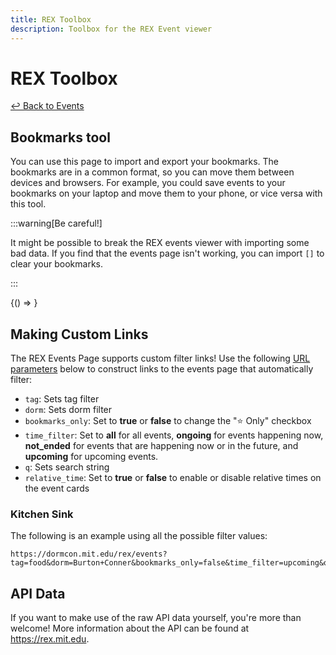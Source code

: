 ```yaml
---
title: REX Toolbox
description: Toolbox for the REX Event viewer
---
```


# REX Toolbox

[↩ Back to Events](/rex/events)

## Bookmarks tool

You can use this page to import and export your bookmarks. The bookmarks are in
a common format, so you can move them between devices and browsers. For example,
you could save events to your bookmarks on your laptop and move them to your
phone, or vice versa with this tool.

:::warning[Be careful!]

It might be possible to break the REX events viewer with importing some bad
data. If you find that the events page isn't working, you can import `[]` to
clear your bookmarks.

:::


<BrowserOnly>{() => <BookmarksTool />}</BrowserOnly>

## Making Custom Links

The REX Events Page supports custom filter links! Use the following [URL
parameters] below to construct links to the events page that automatically
filter:

- `tag`: Sets tag filter
- `dorm`: Sets dorm filter
- `bookmarks_only`: Set to **true** or **false** to change the "⭐️ Only"
  checkbox
- `time_filter`: Set to **all** for all events, **ongoing** for events happening
  now, **not_ended** for events that are happening now or in the future, and
  **upcoming** for upcoming events.
- `q`: Sets search string
- `relative_time`: Set to **true** or **false** to enable or disable relative
  times on the event cards

[URL parameters]: https://en.wikipedia.org/wiki/Query_string

### Kitchen Sink

The following is an example using all the possible filter values:

```
https://dormcon.mit.edu/rex/events?tag=food&dorm=Burton+Conner&bookmarks_only=false&time_filter=upcoming&q=Burton+4&relative_time=false
```

## API Data

If you want to make use of the raw API data yourself, you're more than welcome!
More information about the API can be found at https://rex.mit.edu.
